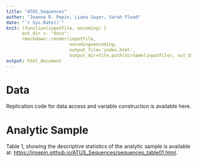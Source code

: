 ```yaml
---
title: "ATUS_Sequences"
author: "Joanna R. Pepin, Liana Sayer, Sarah Flood"
date: "`r Sys.Date()`"
knit: (function(inputFile, encoding) {
      out_dir <- "docs";
      rmarkdown::render(inputFile,
                        encoding=encoding,
                        output_file='index.html',
                        output_dir=file.path(dirname(inputFile), out_dir))})
output: html_document
---
```



# Data 
Replication code for data access and variable construction is available here.

# Analytic Sample
Table 1, showing the descriptive statistics of the analytic sample is available at: 
[https://jrpepin.github.io/ATUS_Sequences/sequences_table01.html](https://jrpepin.github.io/ATUS_Sequences/sequences_table01.html). 